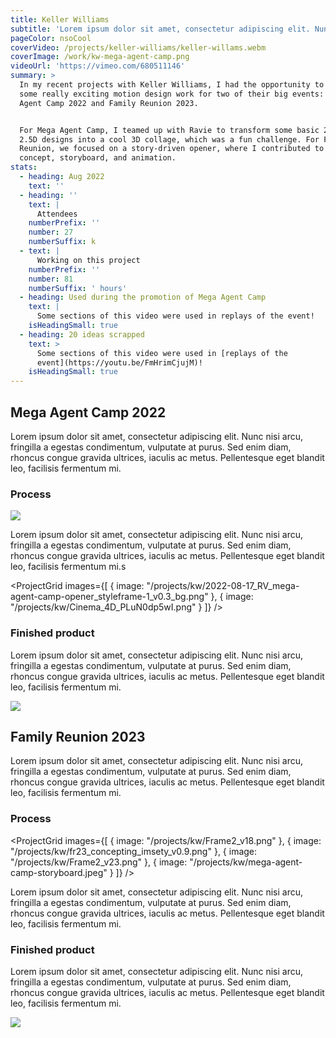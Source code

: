 ```yaml
---
title: Keller Williams
subtitle: 'Lorem ipsum dolor sit amet, consectetur adipiscing elit. Nunc nisi'
pageColor: nsoCool
coverVideo: /projects/keller-williams/keller-willams.webm
coverImage: /work/kw-mega-agent-camp.png
videoUrl: 'https://vimeo.com/680511146'
summary: >
  In my recent projects with Keller Williams, I had the opportunity to dive into
  some really exciting motion design work for two of their big events: Mega
  Agent Camp 2022 and Family Reunion 2023.


  For Mega Agent Camp, I teamed up with Ravie to transform some basic 2D and
  2.5D designs into a cool 3D collage, which was a fun challenge. For Family
  Reunion, we focused on a story-driven opener, where I contributed to the
  concept, storyboard, and animation.
stats:
  - heading: Aug 2022
    text: ''
  - heading: ''
    text: |
      Attendees
    numberPrefix: ''
    number: 27
    numberSuffix: k
  - text: |
      Working on this project
    numberPrefix: ''
    number: 81
    numberSuffix: ' hours'
  - heading: Used during the promotion of Mega Agent Camp
    text: |
      Some sections of this video were used in replays of the event!
    isHeadingSmall: true
  - heading: 20 ideas scrapped
    text: >
      Some sections of this video were used in [replays of the
      event](https://youtu.be/FmHrimCjujM)!
    isHeadingSmall: true
---
```


<ProjectVimeo url="https://vimeo.com/822301963" />

<ProjectVimeo url="https://vimeo.com/822310410" />

## Mega Agent Camp 2022

Lorem ipsum dolor sit amet, consectetur adipiscing elit. Nunc nisi arcu, fringilla a egestas condimentum, vulputate at purus. Sed enim diam, rhoncus congue gravida ultrices, iaculis ac metus. Pellentesque eget blandit leo, facilisis fermentum mi.

### Process

![](/projects/kw/mega-agent-camp-storyboard.jpeg)

Lorem ipsum dolor sit amet, consectetur adipiscing elit. Nunc nisi arcu, fringilla a egestas condimentum, vulputate at purus. Sed enim diam, rhoncus congue gravida ultrices, iaculis ac metus. Pellentesque eget blandit leo, facilisis fermentum mi.s

<ProjectGrid
  images={[
    {
      image:
        "/projects/kw/2022-08-17_RV_mega-agent-camp-opener_styleframe-1_v0.3_bg.png"
    },
    { image: "/projects/kw/Cinema_4D_PLuN0dp5wI.png" }
  ]}
/>

### Finished product

Lorem ipsum dolor sit amet, consectetur adipiscing elit. Nunc nisi arcu, fringilla a egestas condimentum, vulputate at purus. Sed enim diam, rhoncus congue gravida ultrices, iaculis ac metus. Pellentesque eget blandit leo, facilisis fermentum mi.

![](/work/kw-mega-agent-camp.png)

## Family Reunion 2023

Lorem ipsum dolor sit amet, consectetur adipiscing elit. Nunc nisi arcu, fringilla a egestas condimentum, vulputate at purus. Sed enim diam, rhoncus congue gravida ultrices, iaculis ac metus. Pellentesque eget blandit leo, facilisis fermentum mi.

### Process

<ProjectGrid
  images={[
    { image: "/projects/kw/Frame2_v18.png" },
    { image: "/projects/kw/fr23_concepting_imsety_v0.9.png" },
    { image: "/projects/kw/Frame2_v23.png" },
    { image: "/projects/kw/mega-agent-camp-storyboard.jpeg" }
  ]}
/>

Lorem ipsum dolor sit amet, consectetur adipiscing elit. Nunc nisi arcu, fringilla a egestas condimentum, vulputate at purus. Sed enim diam, rhoncus congue gravida ultrices, iaculis ac metus. Pellentesque eget blandit leo, facilisis fermentum mi.

### Finished product

Lorem ipsum dolor sit amet, consectetur adipiscing elit. Nunc nisi arcu, fringilla a egestas condimentum, vulputate at purus. Sed enim diam, rhoncus congue gravida ultrices, iaculis ac metus. Pellentesque eget blandit leo, facilisis fermentum mi.

![](/projects/kw/FR23_Imsety_v03_00-00-07-174_still-0002.png)
